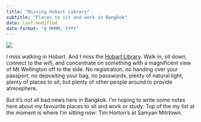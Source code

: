 ```yaml
---
title: "Missing Hobart Library"
subtitle: "Places to sit and work in Bangkok"
date: last-modified
date-format: "D MMMM, YYYY"
---
```



![](images/Hobart_library_April_2024.jpg)

I miss walking in Hobart. And I miss the [Hobart Library](https://libraries.tas.gov.au/locations/hobart-library/). Walk in, sit down, connect to the wifi, and concentrate on something with a magnificent view of Mt Wellington off to the side. No registration, no handing over your passport, no depositing your bag, no passwords, plenty of natural light, plenty of places to sit, but plenty of other people around to provide atmosphere. 

But it's not all bad news here in Bangkok. I'm hoping to write some notes here about my favourite places to sit and work or study. Top of the my list at the moment is where I'm sitting now: Tim Horton's at Samyan Mitrtown.












